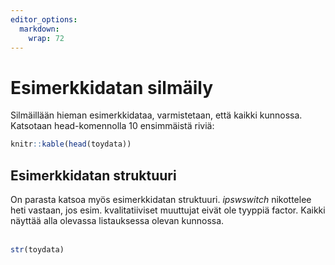 ```yaml
---
editor_options: 
  markdown: 
    wrap: 72
---
```


  

# Esimerkkidatan silmäily

Silmäillään hieman esimerkkidataa, varmistetaan, että kaikki kunnossa. Katsotaan head-komennolla 10 ensimmäistä riviä:

```r
knitr::kable(head(toydata))
```


## Esimerkkidatan struktuuri

On parasta katsoa myös esimerkkidatan struktuuri. *ipswswitch* nikottelee heti vastaan, jos esim. kvalitatiiviset muuttujat eivät ole tyyppiä factor. Kaikki näyttää alla olevassa listauksessa olevan kunnossa.<br><br>



```r
str(toydata)
```

 